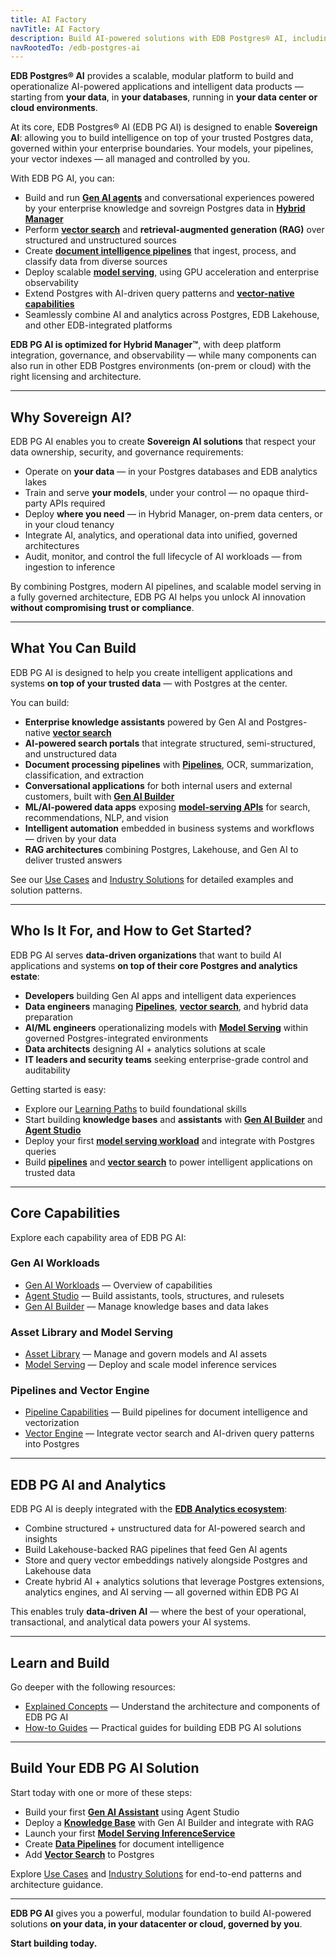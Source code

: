 ```yaml
---
title: AI Factory
navTitle: AI Factory
description: Build AI-powered solutions with EDB Postgres® AI, including Gen AI, vector search, model serving, pipelines, and Postgres integration. Start here to explore concepts, learning paths, use cases, and tutorials.
navRootedTo: /edb-postgres-ai
---
```


**EDB Postgres® AI** provides a scalable, modular platform to build and operationalize AI-powered applications and intelligent data products — starting from **your data**, in **your databases**, running in **your data center or cloud environments**.

At its core, EDB Postgres® AI (EDB PG AI) is designed to enable **Sovereign AI**: allowing you to build intelligence on top of your trusted Postgres data, governed within your enterprise boundaries. Your models, your pipelines, your vector indexes — all managed and controlled by you.

With EDB PG AI, you can:

-   Build and run [**Gen AI agents**](./gen-ai/agent-studio) and conversational experiences powered by your enterprise knowledge and sovreign Postgres data in [**Hybrid Manager**](/edb-postgres-ai/1.2/hybrid-manager/ai-factory/)
-   Perform [**vector search**](./vector-engine) and **retrieval-augmented generation (RAG)** over structured and unstructured sources
-   Create [**document intelligence pipelines**](./pipeline) that ingest, process, and classify data from diverse sources
-   Deploy scalable [**model serving**](model/serving/), using GPU acceleration and enterprise observability
-   Extend Postgres with AI-driven query patterns and [**vector-native capabilities**](./vector-engine)
-   Seamlessly combine AI and analytics across Postgres, EDB Lakehouse, and other EDB-integrated platforms

**EDB PG AI is optimized for Hybrid Manager™**, with deep platform integration, governance, and observability — while many components can also run in other EDB Postgres environments (on-prem or cloud) with the right licensing and architecture.

* * *

## Why Sovereign AI?

EDB PG AI enables you to create **Sovereign AI solutions** that respect your data ownership, security, and governance requirements:

-   Operate on **your data** — in your Postgres databases and EDB analytics lakes
-   Train and serve **your models**, under your control — no opaque third-party APIs required
-   Deploy **where you need** — in Hybrid Manager, on-prem data centers, or in your cloud tenancy
-   Integrate AI, analytics, and operational data into unified, governed architectures
-   Audit, monitor, and control the full lifecycle of AI workloads — from ingestion to inference

By combining Postgres, modern AI pipelines, and scalable model serving in a fully governed architecture, EDB PG AI helps you unlock AI innovation **without compromising trust or compliance**.

* * *

## What You Can Build

EDB PG AI is designed to help you create intelligent applications and systems **on top of your trusted data** — with Postgres at the center.

You can build:

-   **Enterprise knowledge assistants** powered by Gen AI and Postgres-native [**vector search**](./vector-engine)
-   **AI-powered search portals** that integrate structured, semi-structured, and unstructured data
-   **Document processing pipelines** with [**Pipelines**](./pipeline), OCR, summarization, classification, and extraction
-   **Conversational applications** for both internal users and external customers, built with [**Gen AI Builder**](./gen-ai/builder)
-   **ML/AI-powered data apps** exposing [**model-serving APIs**](model/serving/) for search, recommendations, NLP, and vision
-   **Intelligent automation** embedded in business systems and workflows — driven by your data
-   **RAG architectures** combining Postgres, Lakehouse, and Gen AI to deliver trusted answers

See our [Use Cases](./learn/use-cases.mdx) and [Industry Solutions](./learn/solutions.mdx) for detailed examples and solution patterns.

* * *

## Who Is It For, and How to Get Started?

EDB PG AI serves **data-driven organizations** that want to build AI applications and systems **on top of their core Postgres and analytics estate**:

-   **Developers** building Gen AI apps and intelligent data experiences
-   **Data engineers** managing [**Pipelines**](./pipeline), [**vector search**](./vector-engine), and hybrid data preparation
-   **AI/ML engineers** operationalizing models with [**Model Serving**](model/serving/) within governed Postgres-integrated environments
-   **Data architects** designing AI + analytics solutions at scale
-   **IT leaders and security teams** seeking enterprise-grade control and auditability

Getting started is easy:

-   Explore our [Learning Paths](./learn/paths) to build foundational skills
-   Start building **knowledge bases** and **assistants** with [**Gen AI Builder**](./gen-ai/builder) and [**Agent Studio**](./gen-ai/agent-studio)
-   Deploy your first [**model serving workload**](model/serving/) and integrate with Postgres queries
-   Build [**pipelines**](./pipeline) and [**vector search**](./vector-engine) to power intelligent applications on trusted data

* * *

## Core Capabilities

Explore each capability area of EDB PG AI:

### Gen AI Workloads

-   [Gen AI Workloads](./gen-ai) — Overview of capabilities
-   [Agent Studio](./gen-ai/agent-studio) — Build assistants, tools, structures, and rulesets
-   [Gen AI Builder](./gen-ai/builder) — Manage knowledge bases and data lakes

### Asset Library and Model Serving

-   [Asset Library](model/library/) — Manage and govern models and AI assets
-   [Model Serving](model/serving/) — Deploy and scale model inference services

### Pipelines and Vector Engine

-   [Pipeline Capabilities](./pipeline) — Build pipelines for document intelligence and vectorization
-   [Vector Engine](./vector-engine) — Integrate vector search and AI-driven query patterns into Postgres

* * *

## EDB PG AI and Analytics

EDB PG AI is deeply integrated with the [**EDB Analytics ecosystem**](/edb-postgres-ai/1.2/analytics/):

-   Combine structured + unstructured data for AI-powered search and insights
-   Build Lakehouse-backed RAG pipelines that feed Gen AI agents
-   Store and query vector embeddings natively alongside Postgres and Lakehouse data
-   Create hybrid AI + analytics solutions that leverage Postgres extensions, analytics engines, and AI serving — all governed within EDB PG AI

This enables truly **data-driven AI** — where the best of your operational, transactional, and analytical data powers your AI systems.

* * *

## Learn and Build

Go deeper with the following resources:

-   [Explained Concepts](./learn/explained) — Understand the architecture and components of EDB PG AI
-   [How-to Guides](./learn/how-to/gen-ai) — Practical guides for building EDB PG AI solutions

* * *

## Build Your EDB PG AI Solution

Start today with one or more of these steps:

-   Build your first [**Gen AI Assistant**](./gen-ai/agent-studio) using Agent Studio
-   Deploy a [**Knowledge Base**](./gen-ai/builder) with Gen AI Builder and integrate with RAG
-   Launch your first [**Model Serving InferenceService**](model/serving/)
-   Create [**Data Pipelines**](./pipeline) for document intelligence
-   Add [**Vector Search**](./vector-engine) to Postgres

Explore [Use Cases](./learn/use-cases.mdx) and [Industry Solutions](./learn/solutions.mdx) for end-to-end patterns and architecture guidance.

* * *

**EDB PG AI** gives you a powerful, modular foundation to build AI-powered solutions **on your data, in your datacenter or cloud, governed by you**.

**Start building today.**
